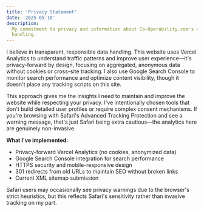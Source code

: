 ```yaml
---
title: 'Privacy Statement'
date: '2025-05-18'
description:
  My commitment to privacy and information about Co-Operability.com's data
  handling.
---
```

I believe in transparent, responsible data handling. This website uses Vercel
Analytics to understand traffic patterns and improve user experience—it's
privacy-forward by design, focusing on aggregated, anonymous data without
cookies or cross-site tracking. I also use Google Search Console to monitor
search performance and optimize content visibility, though it doesn't place any
tracking scripts on this site.

This approach gives me the insights I need to maintain and improve the website
while respecting your privacy. I've intentionally chosen tools that don't build
detailed user profiles or require complex consent mechanisms. If you're browsing
with Safari's Advanced Tracking Protection and see a warning message, that's
just Safari being extra cautious—the analytics here are genuinely non-invasive.

**What I've implemented:**

- Privacy-forward Vercel Analytics (no cookies, anonymized data)
- Google Search Console integration for search performance
- HTTPS security and mobile-responsive design
- 301 redirects from old URLs to maintain SEO without broken links
- Current XML sitemap submission

Safari users may occasionally see privacy warnings due to the browser's strict
heuristics, but this reflects Safari's sensitivity rather than invasive tracking
on my part.
